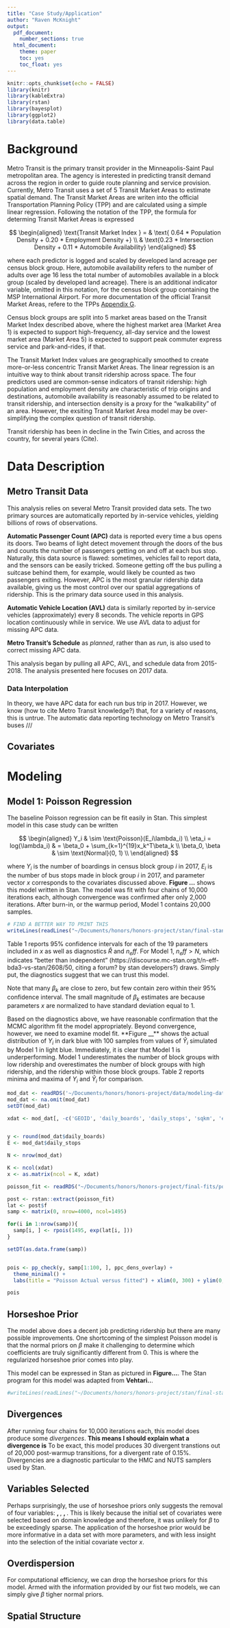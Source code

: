 ```yaml
---
title: "Case Study/Application"
author: "Raven McKnight"
output:
  pdf_document:
    number_sections: true
  html_document:
    theme: paper
    toc: yes
    toc_float: yes
---
```


```r
knitr::opts_chunk$set(echo = FALSE)
library(knitr)
library(kableExtra)
library(rstan)
library(bayesplot)
library(ggplot2)
library(data.table)
```


# Background

Metro Transit is the primary transit provider in the Minneapolis-Saint Paul metropolitan area. The agency is interested in predicting transit demand across the region in order to guide route planning and service provision. Currently, Metro Transit uses a set of 5 Transit Market Areas to estimate spatial demand. The Transit Market Areas are writen into the official Transportation Planning Policy (TPP) and are calculated using a simple linear regression. Following the notation of the TPP, the formula for determing Transit Market Areas is expressed

$$
\begin{aligned}
\text{Transit Market Index } = & \text{ 0.64 * Population Density + 0.20 * Employment Density +} \\
& \text{0.23 * Intersection Density + 0.11 * Automobile Availability}
\end{aligned}
$$

where each predictor is logged and scaled by developed land acreage per census block group. Here, automobile availability refers to the number of adults over age 16 less the total number of automobiles available in a block group (scaled by developed land acreage). There is an additional indicator variable, omitted in this notation, for the census block group containing the MSP International Airport. For more documentation of the official Transit Market Areas, refere to the TPPs [Appendix G](https://metrocouncil.org/Transportation/Planning-2/Key-Transportation-Planning-Documents/Transportation-Policy-Plan/The-Adopted-2040-TPP-(1)/Final-2040-Transportation-Policy-Plan/2040-TPP-Appendix-G-Transit-Design-and-Perf-Standa.aspx).

Census block groups are split into 5 market areas based on the Transit Market Index described above, where the highest market area (Market Area 1) is expected to support high-frequency, all-day service and the lowest market area (Market Area 5) is expected to support peak commuter express service and park-and-rides, if that.

The Transit Market Index values are geographically smoothed to create more-or-less concentric Transit Market Areas. The linear regression is an intuitive way to think about transit ridership across space. The four predictors used are common-sense indicators of transit ridership: high population and employment density are characteristic of trip origins and destinations, automobile availability is reasonably assumed to be related to transit ridership, and intersection density is a proxy for the "walkability" of an area. However, the exsiting Transit Market Area model may be over-simplifying the complex question of transit ridership. 

Transit ridership has been in decline in the Twin Cities, and across the country, for several years (Cite). 

# Data Description

## Metro Transit Data

This analysis relies on several Metro Transit provided data sets. The two primary sources are automatically reported by in-service vehicles, yielding billions of rows of observations. 

**Automatic Passenger Count (APC)** data is reported every time a bus opens its doors. Two beams of light detect movement through the doors of the bus and counts the number of passengers getting on and off at each bus stop. Naturally, this data source is flawed: sometimes, vehicles fail to report data, and the sensors can be easily tricked. Someone getting off the bus pulling a suitcase behind them, for example, would likely be counted as two passengers exiting. However, APC is the most granular ridership data available, giving us the most control over our spatial aggregations of ridership. This is the primary data source used in this analysis. 

**Automatic Vehicle Location (AVL)** data is similarly reported by in-service vehicles (approximately) every 8 seconds. The vehicle reports in GPS location continuously while in service. We use AVL data to adjust for missing APC data. 

**Metro Transit's Schedule** as *planned*, rather than as *run*, is also used to correct missing APC data. 

This analysis began by pulling all APC, AVL, and schedule data from 2015-2018. The analysis presented here focuses on 2017 data. 

### Data Interpolation 

In theory, we have APC data for each run bus trip in 2017. However, we know (how to cite Metro Transit knowledge?) that, for a variety of reasons, this is untrue. The automatic data reporting technology on Metro Transit's buses ///

## Covariates


# Modeling

## Model 1: Poisson Regression

The baseline Poisson regression can be fit easily in Stan. This simplest model in this case study can be written

$$
\begin{aligned}
Y_i & \sim \text{Poisson}(E_i\lambda_i) \\
\eta_i  = log(\lambda_i) & = \beta_0 + \sum_{k=1}^{19}x_k^T\beta_k \\
\beta_0, \beta & \sim \text{Normal}(0, 1) \\
\end{aligned}
$$


where $Y_i$ is the number of boardings in census block group $i$ in 2017, $E_i$ is the number of bus stops made in block group $i$ in 2017, and parameter vector $x$ corresponds to the covariates discussed above. **Figure ...** shows this model written in Stan. The model was fit with four chains of 10,000 iterations each, although convergence was confirmed after only 2,000 iterations. After burn-in, or the warmup period, Model 1 contains 20,000 samples. 

```r
# FIND A BETTER WAY TO PRINT THIS
writeLines(readLines("~/Documents/honors/honors-project/stan/final-stan/poisson.stan"))
```


Table 1 reports 95% confidence intervals for each of the 19 parameters included in $x$ as well as diagnostics $\hat{R}$ and $n_eff$.  For Model 1, $n_eff > N$, which indicates "better than independent" (https://discourse.mc-stan.org/t/n-eff-bda3-vs-stan/2608/50, citing a forum? by stan developers?) draws. Simply put, the diagnostics suggest that we can trust this model. 

Note that many $\beta_k$ are close to zero, but few contain zero within their 95% confidence interval. The small magnitude of $\beta_k$ estimates are because parameters $x$ are normalized to have standard deviation equal to 1. 


\begin{table}[!h]
\centering
\begin{tabular}{lrrrrrrr}
  \hline
Parameter & Rhat & n\_eff & mean & sd & 2.5\% & 50\% & 97.5\% \\ 
  \hline
beta\_0 & 1.00 & 25223 & -1.38 & 0.00 & -1.39 & -1.38 & -1.37 \\ 
  beta[1] & 1.00 & 20629 & 0.05 & 0.01 & 0.04 & 0.05 & 0.07 \\ 
  beta[2] & 1.00 & 22559 & 0.07 & 0.00 & 0.06 & 0.07 & 0.08 \\ 
  beta[3] & 1.00 & 22078 & -0.01 & 0.00 & -0.02 & -0.01 & 0.00 \\ 
  beta[4] & 1.00 & 20946 & -0.02 & 0.00 & -0.02 & -0.02 & -0.01 \\ 
  beta[5] & 1.00 & 20568 & -0.02 & 0.00 & -0.03 & -0.02 & -0.01 \\ 
  beta[6] & 1.00 & 16294 & 0.21 & 0.01 & 0.20 & 0.21 & 0.22 \\ 
  beta[7] & 1.00 & 20239 & 0.04 & 0.00 & 0.03 & 0.04 & 0.05 \\ 
  beta[8] & 1.00 & 18051 & -0.01 & 0.00 & -0.02 & -0.01 & -0.00 \\ 
  beta[9] & 1.00 & 21361 & 0.10 & 0.00 & 0.10 & 0.10 & 0.11 \\ 
  beta[10] & 1.00 & 16390 & -0.01 & 0.00 & -0.01 & -0.01 & -0.00 \\ 
  beta[11] & 1.00 & 17378 & 0.10 & 0.00 & 0.09 & 0.10 & 0.10 \\ 
  beta[12] & 1.00 & 21918 & -0.11 & 0.00 & -0.12 & -0.11 & -0.11 \\ 
  beta[13] & 1.00 & 26748 & -0.08 & 0.00 & -0.09 & -0.08 & -0.07 \\ 
  beta[14] & 1.00 & 20707 & -0.00 & 0.01 & -0.01 & -0.00 & 0.01 \\ 
  beta[15] & 1.00 & 15443 & -0.02 & 0.00 & -0.03 & -0.02 & -0.01 \\ 
  beta[16] & 1.00 & 15498 & 0.13 & 0.00 & 0.12 & 0.13 & 0.14 \\ 
  beta[17] & 1.00 & 23302 & -0.09 & 0.00 & -0.09 & -0.09 & -0.08 \\ 
  beta[18] & 1.00 & 26155 & 0.03 & 0.00 & 0.02 & 0.03 & 0.04 \\ 
  beta[19] & 1.00 & 24639 & 0.01 & 0.00 & 0.01 & 0.01 & 0.02 \\ 
   \hline
\end{tabular}
\caption{Table 1: Parameter estimates and HMC/NUTS diagnostics for Model 1, the simple Poisson GLM} 
\end{table}


Based on the diagnostics above, we have reasonable confirmation that the MCMC algorithm fit the model appropriately. Beyond convergence, however, we need to examine model fit. **Figure  __** shows the actual distribution of $Y_i$ in dark blue with 100 samples from values of $\hat{Y}_i$ simulated by Model 1 in light blue. Immediately, it is clear that Model 1 is underperforming. Model 1 underestimates the number of block groups with low ridership and overestimates the number of block groups with high ridership, and the ridership within those block groups. Table 2 reports minima and maxima of $Y_i$ and $\hat{Y}_i$ for comparison. 

```r
mod_dat <- readRDS('~/Documents/honors/honors-project/data/modeling-dat/p_dat_scaled.RDS')
mod_dat <- na.omit(mod_dat)
setDT(mod_dat)

xdat <- mod_dat[, -c('GEOID', 'daily_boards', 'daily_stops', 'sqkm', 'estimate_tot_pop', 'daily_alights', 'num_interpolated', 'num_routes', 'daily_activity')]


y <- round(mod_dat$daily_boards)
E <- mod_dat$daily_stops

N <- nrow(mod_dat)

K <- ncol(xdat)
x <- as.matrix(ncol = K, xdat)

poisson_fit <- readRDS("~/Documents/honors/honors-project/final-fits/poisson_fit.RDS")

post <- rstan::extract(poisson_fit)
lat <- post$f
samp <- matrix(0, nrow=4000, ncol=1495)

for(i in 1:nrow(samp)){
  samp[i, ] <- rpois(1495, exp(lat[i, ]))
}

setDT(as.data.frame(samp))


pois <- pp_check(y, samp[1:100, ], ppc_dens_overlay) + 
  theme_minimal() +
  labs(title = "Poisson Actual versus fitted") + xlim(0, 300) + ylim(0, 0.025)

pois
```






## Horseshoe Prior

The model above does a decent job predicting ridership but there are many possible improvements. One shortcoming of the simplest Poisson model is that the normal priors on $\beta$ make it challenging to determine which coefficients are truly significantly different from 0. This is where the regularized horseshoe prior comes into play.

This model can be expressed in Stan as pictured in **Figure...**. The Stan program for this model was adapted from **Vehtari..**.

```r
#writeLines(readLines("~/Documents/honors/honors-project/stan/final-stan/poisson_horseshoe.stan"))
```


## Divergences

After running four chains for 10,000 iterations each, this model does produce some *divergences*. **This means I should explain what a divergence is** To be exact, this model produces 30 divergent transtions out of 20,000 post-warmup transitions, for a divergent rate of 0.15%. Divergencies are a diagnostic particular to the HMC and NUTS samplers used by Stan.

## Variables Selected

Perhaps surprisingly, the use of  horseshoe priors only suggests the removal of four variables: __, __, __, __. This is likely because the initial set of covariates were selected based on domain knowledge and therefore, it was unlikely for $\beta$ to be exceedingly sparse. The application of the horseshoe prior would be more informative in a data set with more parameters, and with less insight into the selection of the initial covariate vector $x$.

## Overdispersion

For computational efficiency, we can drop the horseshoe priors for this model. Armed with the information provided by our fist two models, we can simply give $\beta$ tigher normal priors.

## Spatial Structure